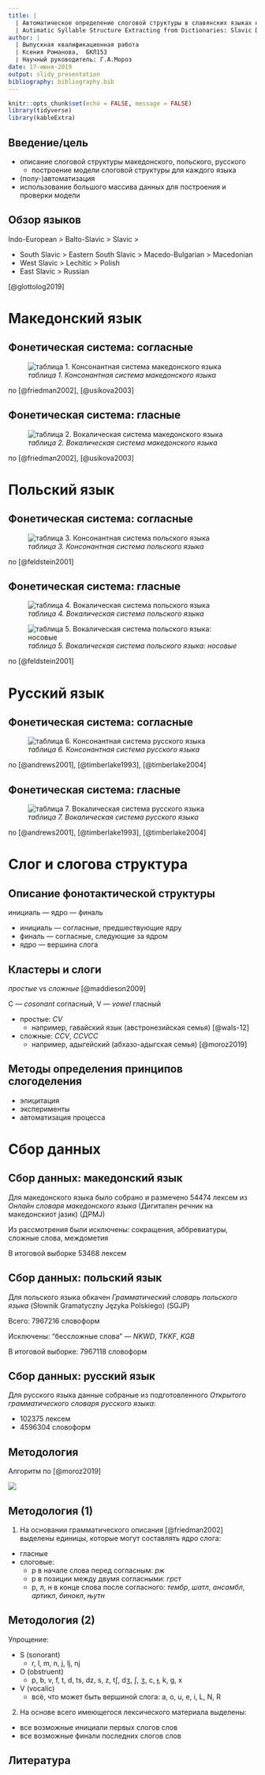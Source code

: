 ```yaml
---
title: | 
  | Автоматическое определение слоговой структуры в славянских языках на основании словарных данных. 
  | Autimatic Syllable Structure Extracting from Dictionaries: Slavic Data
author: | 
  | Выпускная квалификационная работа 
  | Ксения Романова,  БКЛ153
  | Научный руководитель: Г.А.Мороз 
date: 17-июня-2019 
output: slidy_presentation
bibliography: bibliography.bib
---
```


```r
knitr::opts_chunk$set(echo = FALSE, message = FALSE)
library(tidyverse)
library(kableExtra)
```


## Введение/цель 

  * описание слоговой структуры македонского, польского, русского 
    - построение модели слоговой структуры для каждого языка 
  * (полу-)автоматизация 
  * использование большого массива данных для построения и проверки модели 


## Обзор языков   

Indo-European > Balto-Slavic > Slavic > 

  - South Slavic > Eastern South Slavic > Macedo-Bulgarian > Macedonian  
  - West Slavic > Lechitic > Polish  
  - East Slavic > Russian  

[@glottolog2019]

# Македонский язык

## Фонетическая система: согласные  

![*таблица 1. Консонантная система македонского языка*](Macedonian_cons.png)

по [@friedman2002], [@usikova2003]

## Фонетическая система: гласные 

![*таблица 2. Вокалическая система македонского языка*](Macedonian_vow.png)

по [@friedman2002], [@usikova2003]

# Польский язык 

## Фонетическая система: согласные 

![*таблица 3. Консонантная система польского языка*](Polish_cons.png)

по [@feldstein2001]

## Фонетическая система: гласные 

![*таблица 4. Вокалическая система польского языка*](Polish_vow.png)

![*таблица 5. Вокалическая система польского языка: носовые*](Polish_vow_nasal.png)

по [@feldstein2001]

# Русский язык 

## Фонетическая система: согласные  

![*таблица 6. Консонантная система русского языка*](Russian_cons.png)

по [@andrews2001], [@timberlake1993], [@timberlake2004]

## Фонетическая система: гласные  

![*таблица 7. Вокалическая система русского языка*](Russian_vow.png)

по [@andrews2001], [@timberlake1993], [@timberlake2004]

# Слог и слогова структура 

## Описание фонотактической структуры 

инициаль — ядро — финаль

* инициаль — согласные, предшествующие ядру  
* финаль — согласные, следующие за ядром 
* ядро — вершина слога 

## Кластеры и слоги 

*простые* vs *сложные* [@maddieson2009] 

C — *cosonant* согласный, V — *vowel* гласный 

  * простые: *CV* 
    - например, гавайский язык (австронезийская семья) [@wals-12]
  * сложные: *CCV*, *CCVCC* 
    - например, адыгейский (абхазо-адыгская семья) [@moroz2019]

<!--- простые — только один согласный в инициали, все слоги строго открытые; сложные — все остальные -->

## Методы определения принципов слогоделения 

- элицитация 
- эксперименты 
- автоматизация процесса 

# Сбор данных 


## Сбор данных: македонский язык 

<!--- Списки слов для каждого языка составелны на материалах словарей (бОльших из возможных и достоверных, все словари имеются в онлайн доступе в интернете) --> 

Для македонского языка было собрано и размечено 54474 лексем из *Онлайн словаря македонского языка* (Дигитален речник на македонскиот јазик) (ДРМЈ) 

Из рассмотрения были исключены: сокращения, аббревиатуры, сложные слова, междометия 

<!--- г. — Mr, г-ца — Miss; ДНК; жеже-пече — cricket сверчок, ин виво — в ествественных условиях, ин витро — в пробирке; е — hey vs е — be  -->

В итоговой выборке 53468 лексем 

## Сбор данных: польский язык 

Для польского языка обкачен *Грамматический словарь польского языка* (Słownik Gramatyczny Języka Polskiego) (SGJP) 

Всего: 7967216 словоформ 

Исключены: "бессложные слова" — *NKWD*, *TKKF*, *KGB* 

В итоговой выборке: 7967118 словоформ 

<!--- Towarzystwo Krzewienia Kultury Fizycznej ~ объединение пропагандистов физической культуры --> 

<!--- нет специальных тегов в словаре/сложно доставать, поэтому эти слова просто уделены, потому что они, как правило, сокращения/аббревиатуры --> 

## Сбор данных: русский язык 

Для русского языка данные собраные из подготовленного *Открытого грамматического словаря русского языка*: 

- 102375 лексем 
- 4596304 словоформ 

<!--- есть специальная разметка начальных форм и неначальных, их легко отделить, в отличии от польского --> 

## Методология 

Алгоритм по [@moroz2019] 

![](Moroz_m.png)


## Методология (1)

1. На основании грамматического описания [@friedman2002] выделены единицы, которые могут составлять ядро слога: 

  * гласные 
  * слоговые: 
    - р в начале слова перед согласным: *рж* 
    - р в позиции между двумя согласными: *грст* 
    - р, л, н в конце слова после согласного: *тембр*, *шатл*, *ансамбл*, *артикл*, *бинокл*, *њутн*

## Методология (2)

Упрощение:

- S (sonorant) 
    * r, l, m, n, j, lj, nj 
- O (obstruent) 
    * p, b, v, f, t, d, ts, dz, s, z, tʃ, dʒ, ʃ, ʒ, c, ɟ, k, ɡ, x
- V (vocalic) 
    * всё, что может быть вершиной слога: a, o, u, e, i, L, N, R

    
2. На основе всего имеющегося лексического материала выделены: 

 - все возможные инициали первых слогов слов 
 - все возможные финали последних слогов слов 

## Литература 
